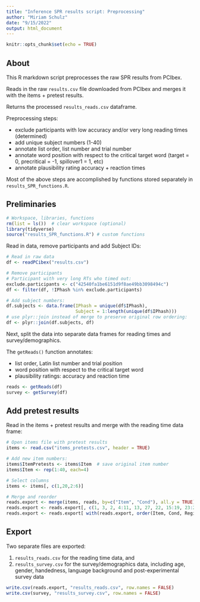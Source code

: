 ```yaml
---
title: "Inference SPR results script: Preprocessing"
author: "Miriam Schulz"
date: "9/15/2022"
output: html_document
---
```


```r
knitr::opts_chunk$set(echo = TRUE)
```



## About

This R markdown script preprocesses the raw SPR results from PCIbex.

Reads in the raw `results.csv` file downloaded from PCIbex and merges it with the items + pretest results.

Returns the processed `results_reads.csv` dataframe.

Preprocessing steps: 

- exclude participants with low accuracy and/or very long reading times
  (determined)
- add unique subject numbers (1-40)
- annotate list order, list number and trial number
- annotate word position with respect to the critical target word 
  (target = 0, precritical = -1, spillover1 = 1, etc)
- annotate plausibility rating accuracy + reaction times

Most of the above steps are accomplished by functions stored separately in `results_SPR_functions.R`.


## Preliminaries

```r
# Workspace, libraries, functions
rm(list = ls())  # clear workspace (optional)
library(tidyverse)
source("results_SPR_functions.R") # custom functions 
```

Read in data, remove participants and add Subject IDs:

```r
# Read in raw data
df <- readPCibex("results.csv")

# Remove participants
# Participant with very long RTs who timed out: 
exclude.participants <- c("42540fa1be6151d9f8ae49bb3098494c")
df <- filter(df, !IPhash %in% exclude.participants)

# Add subject numbers:
df.subjects <- data.frame(IPhash = unique(df$IPhash),
                          Subject = 1:length(unique(df$IPhash)))
# use plyr::join instead of merge to preserve original row ordering:
df <- plyr::join(df.subjects, df)
```

Next, split the data into separate data frames for reading times and survey/demographics.

The `getReads()` function annotates:

- list order, Latin list number and trial position
- word position with respect to the critical target word 
- plausibility ratings: accuracy and reaction time

```r
reads <- getReads(df)
survey <- getSurvey(df)
```


## Add pretest results

Read in the items + pretest results and merge with the reading time data frame:

```r
# Open items file with pretest results
items <- read.csv("items_pretests.csv", header = TRUE)

# Add new item numbers:
items$ItemPretests <- items$Item  # save original item number
items$Item <- rep(1:40, each=4)

# Select columns 
items <- items[, c(1,20,2:6)]

# Merge and reorder
reads.export <- merge(items, reads, by=c("Item", "Cond"), all.y = TRUE)
reads.export <- reads.export[, c(1, 3, 2, 4:11, 13, 27, 22, 15:19, 23:26)]
reads.export <- reads.export[ with(reads.export, order(Item, Cond, Region)), ]
```

## Export 

Two separate files are exported:

1. `results_reads.csv` for the reading time data, and
2. `results_survey.csv` for the survey/demographics data, including age, gender, handedness, language background and post-experimental survey data

```r
write.csv(reads.export, "results_reads.csv", row.names = FALSE)
write.csv(survey, "results_survey.csv", row.names = FALSE)
```

